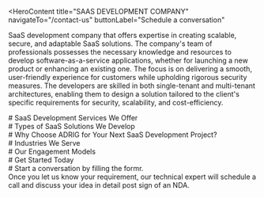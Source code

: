 <HeroContent
  title="SAAS DEVELOPMENT COMPANY"
  navigateTo="/contact-us"
  buttonLabel="Schedule a conversation"
>
  SaaS development company that offers expertise in creating scalable, secure,
  and adaptable SaaS solutions. The company's team of professionals possesses
  the necessary knowledge and resources to develop software-as-a-service
  applications, whether for launching a new product or enhancing an existing
  one. The focus is on delivering a smooth, user-friendly experience for
  customers while upholding rigorous security measures. The developers are
  skilled in both single-tenant and multi-tenant architectures, enabling them to
  design a solution tailored to the client's specific requirements for security,
  scalability, and cost-efficiency.
</HeroContent>

<ClientCompaniesComponent />

<div
  style={{
    display: "flex",
    justifyContent: "center",
    alignItems: "center",
    gap: "20px",
  }}
>
  <div># SaaS Development Services We Offer</div>
</div>

<section className="grid grid-cols-3 gap-10 w-full py-16">
  <section className="w-full col-span-1 cursor-pointer">
    <ServiceCard
      service={{
        id: 1,
        image: "",
        title: "Consulting and Strategy Building",
        description:
          "Our expert consultation can help you navigate the intricacies of incorporating AI into your operations. We don't merely create AI-based products; we also develop comprehensive strategies to align these solutions with your organization's objectives, guaranteeing maximum impact and long-term success.",
        urlPath: "",
      }}
    />
  </section>
  <section className="w-full col-span-1 cursor-pointer">
    <ServiceCard
      service={{
        id: 2,
        image: "",
        title: "Custom SaaS Product Development",
        description:
          "We utilize cutting-edge tools and technologies to build robust and forward-looking SaaS products. Leveraging our expertise in multi-tenant and single-tenant architectures, we provide solutions that are not only scalable but also customized to meet the unique requirements of our clients. Our development methodology prioritizes meticulous testing and optimization, guaranteeing that each application operates at its peak performance.",
        urlPath: "",
      }}
    />
  </section>
  <section className="w-full col-span-1 cursor-pointer">
    <ServiceCard
      service={{
        id: 3,
        image: "",
        title: "UX/UI Design",
        description:
          "Our extensive UI/UX design services include creating user personas, mapping user journeys, developing wireframes, and conducting usability testing for SaaS applications. Our UX specialists diligently construct intuitive experiences, while our UI designers concentrate on visual branding and interactive prototypes, guaranteeing the final solution embodies both practical functionality and visual appeal.",
        urlPath: "",
      }}
    />
  </section>
  <section className="w-full col-span-1 cursor-pointer">
    <ServiceCard
      service={{
        id: 4,
        image: "",
        title: "Migration to SaaS",
        description:
          "Transitioning to SaaS we skillfully transform your on-site software into a powerful and scalable subscription-based SaaS model, guaranteeing improved scalability and greater flexibility. Our experienced team oversees all aspects of the software migration process, including data migration, application reconfiguration, and user onboarding, ensuring a smooth transition with minimal disruption and maximum productivity.",
        urlPath: "",
      }}
    />
  </section>
  <section className="w-full col-span-1 cursor-pointer">
    <ServiceCard
      service={{
        id: 5,
        image: "",
        title: "API Development and Integration",
        description:
          "Our team develops strong APIs that effortlessly link your SaaS application with external data sources and services. This allows you to expand functionalities, enhance data exchange, and create a more integrated user experience. LeewayHertz helps you maximize the potential of your SaaS product by enabling effective API integration, whether connecting with payment processors, social platforms, or custom software.",
        urlPath: "",
      }}
    />
  </section>
  <section className="w-full col-span-1 cursor-pointer">
    <ServiceCard
      service={{
        id: 6,
        image: "",
        title: "Support and Maintenance",
        description:
          "Our committed team proactively maintains your SaaS application to detect and resolve potential problems before they impact your users. We continuously provide bug fixes, security updates, and performance enhancements to ensure your application operates seamlessly and efficiently. Furthermore, our support staff is available to help your users with any inquiries or technical challenges they may face.",
        urlPath: "",
      }}
    />
  </section>
</section>

<div
  style={{
    display: 'flex',
    justifyContent: 'center',
    alignItems: 'center',
    gap: '20px'
  }}
>
  <div >
  # Types of SaaS Solutions We Develop
</div>

<section className="grid grid-cols-2 gap-10 w-full py-16">
  <section className="w-full col-span-1 cursor-pointer">
    <ServiceCard
      service={{
        id: 1,
        image: "",
        title: "Accounting SaaS Solutions",
        description:
          "We offer specialized cloud-based accounting solutions designed to meet the unique requirements of businesses. Our platforms are engineered to be both efficient and cost-effective, streamlining key financial processes such as invoicing, expense tracking, and financial reporting. This enables enhanced collaboration and provides real-time data insights to support informed decision-making.",
        urlPath: "",
      }}
    />
  </section>
  <section className="w-full col-span-1 cursor-pointer">
    <ServiceCard
      service={{
        id: 2,
        image: "",
        title: "Content Management System (CMS)",
        description:
          "Content Management Systems (CMS) are robust platforms developed using the Software-as-a-Service (SaaS) model. These systems simplify the processes of content creation and management. Our CMS solutions enable users to easily handle digital content, enhance workflow productivity, and build captivating web experiences, all while reducing the technical complexities involved..",
      }}
    />
  </section>
  <section className="w-full col-span-1 cursor-pointer">
    <ServiceCard
      service={{
        id: 3,
        image: "",
        title: "Enterprise Resource Planning (ERP) SaaS ",
        description:
          "We focus on creating comprehensive cloud-based Enterprise Resource Planning (ERP) solutions that simplify operations across finance, logistics, manufacturing, and human resources, enabling data-informed decision-making. Our ERP SaaS offerings allow organizations to streamline inventory and order handling, optimize the use of resources, and gain a complete understanding of their business processes.",
        urlPath: "",
      }}
    />
  </section>
  <section className="w-full col-span-1 cursor-pointer">
    <ServiceCard
      service={{
        id: 4,
        image: "",
        title: "Project Management SaaS Solutions",
        description:
          "Innovative Project Management Software-as-a-Service (SaaS) Solutions we create user-friendly and comprehensive project management SaaS products to assist organizations in planning, executing, and tracking projects. Our solutions enable teams to collaborate effortlessly, monitor project progress and critical performance indicators, and accomplish project objectives efficiently, promoting productivity and innovation throughout the organization.",
        urlPath: "",
      }}
    />
  </section>
  <section className="w-full col-span-1 cursor-pointer">
    <ServiceCard
      service={{
        id: 5,
        image: "",
        title: "Communication SaaS Solutions",
        description:
          "Our proficiency encompasses the development of communication software-as-a-service (SaaS) platforms that enable real-time, remote collaboration without geographical or time constraints. Our solutions can improve internal communication and support a global workforce through effortless messaging, video conferencing, and file-sharing functionalities.",
        urlPath: "",
      }}
    />
  </section>
  <section className="w-full col-span-1 cursor-pointer">
    <ServiceCard
      service={{
        id: 6,
        image: "",
        title: "HR SaaS Solutions",
        description:
          "We are experts in developing comprehensive HR software-as-a-service (SaaS) solutions that help manage employee information and establish an efficient HR workflow from the hiring process to retirement. Our solutions allow organizations to update their HR practices, automate routine administrative duties, and boost employee involvement, among other benefits.",
        urlPath: "",
      }}
    />
  </section>
  <section className="w-full col-span-1 cursor-pointer">
    <ServiceCard
      service={{
        id: 7,
        image: "",
        title: "Customer Relationship Management (CRM) SaaS",
        description:
          "CRM SaaS (Software as a Service) is our area of expertise. We specialize in creating and implementing CRM SaaS solutions that enhance lead generation, manage sales funnels, and offer valuable customer data. Our solutions enable businesses to build strong customer relationships, streamline sales operations, and boost revenue through personalized interactions and data-driven intelligence.",
        urlPath: "",
      }}
    />
  </section>
  <section className="w-full col-span-1 cursor-pointer">
    <ServiceCard
      service={{
        id: 8,
        image: "",
        title: "Billing SaaS Solutions",
        description:
          "We specialize in creating effective and protected billing SaaS solutions that simplify your billing procedures and maximize revenue collection. Our solutions empower businesses to streamline payment processing, enhance invoicing precision, and boost customer satisfaction through seamless billing experiences, leading to enhanced operational efficiency and revenue growth.",
        urlPath: "",
      }}
    />
  </section>
</section>

<div
  style={{
    display: "flex",
    justifyContent: "center",
    alignItems: "center",
    gap: "20px",
  }}
>
  <div># Why Choose ADRIG for Your Next SaaS Development Project?</div>
</div>

<section className="grid grid-cols-2 gap-10 w-full py-16">
  <section className="w-full col-span-1 cursor-pointer">
    <ServiceCard
      service={{
        id: 1,
        image: "",
        title: "Expertise in SaaS Architecture",
        description:
          "We possess exceptional knowledge in designing SaaS (Software as a Service) solutions. We can create applications with either multi-tenant or single-tenant architectures, ensuring optimal security, cost-effectiveness, and scalability. Our expertise spans across vertical and horizontal SaaS models, enabling us to customize your application to address industry-specific issues. Furthermore, we utilize serverless architecture to develop highly scalable and cost-efficient backend capabilities.",
        urlPath: "",
      }}
    />
  </section>
  <section className="w-full col-span-1 cursor-pointer">
    <ServiceCard
      service={{
        id: 2,
        image: "",
        title: "Customized Solutions",
        description:
          "Personalized Offerings we recognize that each organization is distinct, so we adopt a customized strategy to SaaS development. Our team collaborates closely with clients to comprehend their specific needs, obstacles, and objectives. This enables us to provide personalized solutions, whether for business administration, marketing or communication, that effectively address their requirements and yield tangible outcomes.",
      }}
    />
  </section>
  <section className="w-full col-span-1 cursor-pointer">
    <ServiceCard
      service={{
        id: 3,
        image: "",
        title: "End-to-end Services ",
        description:
          "We provide complete end-to-end services to guide you through the entire SaaS development process, from the initial concept and design, to the final development, testing, and integration stages. Our diverse team of professionals, including UI/UX designers, software engineers, quality assurance specialists, and project managers, work together to deliver exceptional, high-caliber solutions that ensure a smooth and successful SaaS development experience.",
        urlPath: "",
      }}
    />
  </section>
  <section className="w-full col-span-1 cursor-pointer">
    <ServiceCard
      service={{
        id: 4,
        image: "",
        title: "Post-launch Support",
        description:
          "After your SaaS solution is launched, we remain dedicated to helping you achieve your goals. We provide extensive post-launch support services to guarantee that your solution maintains optimal performance and adapts to meet evolving business requirements. Whether you need assistance with troubleshooting, performance enhancement, or adding new features, we are available to provide the necessary support.",
        urlPath: "",
      }}
    />
  </section>
</section>

<div
  style={{
    display: 'flex',
    justifyContent: 'center',
    alignItems: 'center',
    gap: '20px'
  }}
>
  <div >
  # Industries We Serve
</div>

<section className="grid grid-cols-2 gap-10 w-full py-16">
  <section className="w-full col-span-1 cursor-pointer">
    <ServiceCard
      service={{
        id: 1,
        image: "",
        title: "Healthcare",
        description:
          "We utilize our extensive knowledge of regulatory requirements, system integration, and data protection to create scalable and secure cloud-based software solutions for healthcare professionals. Our offerings span from electronic medical record systems to telehealth platforms, enabling healthcare organizations to improve patient service and optimize their operations.",
        urlPath: "",
      }}
    />
  </section>
  <section className="w-full col-span-1 cursor-pointer">
    <ServiceCard
      service={{
        id: 2,
        image: "",
        title: "Finance",
        description:
          "We focus on ensuring security, scalability, and adherence to regulations when building reliable SaaS solutions for financial companies and financial technology startups. Our knowledge covers a wide range of areas, including digital banking platforms, peer-to-peer lending systems, and decentralized finance applications based on blockchain technology. This allows our clients to foster innovation and expedite their digital evolution.",
      }}
    />
  </section>
  <section className="w-full col-span-1 cursor-pointer">
    <ServiceCard
      service={{
        id: 3,
        image: "",
        title: "Education ",
        description:
          "We revolutionize educational organizations by providing user-friendly and captivating cloud-based software solutions, including online learning platforms, student information systems, virtual learning environments, and educational content distribution platforms. Our offerings empower teachers, learners, and school administrators to work together, innovate, and smoothly enhance the learning process.",
        urlPath: "",
      }}
    />
  </section>
  <section className="w-full col-span-1 cursor-pointer">
    <ServiceCard
      service={{
        id: 4,
        image: "",
        title: "Retail and E-commerce",
        description:
          "We create comprehensive SaaS solutions that empower retailers and e-commerce companies to provide personalized shopping experiences, manage their online presence, and optimize their omnichannel sales. Our offerings, ranging from e-commerce platforms to inventory management systems and CRM tools, help businesses stay at the forefront of industry trends and maintain a competitive edge.",
        urlPath: "",
      }}
    />
  </section>
  <section className="w-full col-span-1 cursor-pointer">
    <ServiceCard
      service={{
        id: 5,
        image: "",
        title: "Manufacturing and Supply Chain",
        description:
          "We create software-as-a-service (SaaS) solutions that aim to enhance manufacturing operations, increase transparency in supply chains, and optimize overall efficiency. Our offerings range from Manufacturing Execution Systems (MES) to demand forecasting applications and supply chain analytics platforms. These solutions enable manufacturers and logistics companies to respond effectively to evolving market conditions.",
        urlPath: "",
      }}
    />
  </section>
  <section className="w-full col-span-1 cursor-pointer">
    <ServiceCard
      service={{
        id: 6,
        image: "",
        title: "Hospitality and Travel",
        description:
          "We create innovative cloud-based software solutions tailored to the specific requirements of the hospitality and travel industry. Our offerings include hotel management systems, reservation platforms, loyalty programs, and mobile concierge apps, which empower businesses to provide outstanding customer service and foster customer loyalty.",
        urlPath: "",
      }}
    />
  </section>
</section>

<div
  style={{
    display: "flex",
    justifyContent: "center",
    alignItems: "center",
    gap: "20px",
  }}
>
  <div># Our Engagement Models</div>
</div>

<section className="grid grid-cols-3 gap-10 w-full py-16">
  <section className="w-full col-span-1 cursor-pointer">
    <ServiceCard
      service={{
        id: 1,
        image: "",
        title: "Dedicated Development Team",
        description:
          "Our skilled development team utilizes state-of-the-art artificial intelligence and machine learning technologies to provide our clients with exceptional services and personalized solutions.",
        urlPath: "",
      }}
    />
  </section>
  <section className="w-full col-span-1 cursor-pointer">
    <ServiceCard
      service={{
        id: 2,
        image: "",
        title: "Team Extension",
        description:
          "Our team extension approach is intended to help clients who want to grow their teams by providing the specific skills and knowledge required for their initiatives.",
        urlPath: "/",
      }}
    />
  </section>
  <section className="w-full col-span-1 cursor-pointer">
    <ServiceCard
      service={{
        id: 3,
        image: "",
        title: "Project-based Model",
        description:
          "Our client-focused, project-driven methodology, bolstered by our skilled software development team, is committed to encouraging collaboration with clients and attaining their unique project goals.",
        urlPath: "",
      }}
    />
  </section>
</section>

<div
  style={{
    display: "flex",
    justifyContent: "center",
    alignItems: "center",
    gap: "20px",
  }}
>
  <div># Get Started Today</div>
</div>

<section className="grid grid-cols-4 gap-10 w-full py-16">
  <section className="w-full col-span-1 cursor-pointer">
    <ServiceCard
      service={{
        id: 1,
        image: "",
        title: "1. Get in Touch",
        description:
          "Complete the contact form secured by a non-disclosure agreement, select a time on our calendar, and arrange a video conference with our specialists.",
        urlPath: "",
      }}
    />
  </section>
  <section className="w-full col-span-1 cursor-pointer">
    <ServiceCard
      service={{
        id: 2,
        image: "",
        title: "2. Get a Consultation",
        description:
          "Get on a call with our team to know the feasibility of your project idea.",
        urlPath: "",
      }}
    />
  </section>
  <section className="w-full col-span-1 cursor-pointer">
    <ServiceCard
      service={{
        id: 3,
        image: "",
        title: "3. Get a Cost Estimate",
        description:
          "Based on the project requirements, we share a project proposal with budget and timeline estimates.",
        urlPath: "",
      }}
    />
  </section>
  <section className="w-full col-span-1 cursor-pointer">
    <ServiceCard
      service={{
        id: 4,
        image: "",
        title: "4. Project Kickoff",
        description:
          "Once the project is signed, we bring together a team from a range of disciplines to kick start your project.",
        urlPath: "",
      }}
    />
  </section>
</section>

<div
  style={{
    display: "flex",
    justifyContent: "center",
    alignItems: "center",
    gap: "20px",
  }}
>
  <div># Start a conversation by filling the formr.</div>
  <div>
    Once you let us know your requirement, our technical expert will schedule a
    call and discuss your idea in detail post sign of an NDA.
  </div>
</div>

